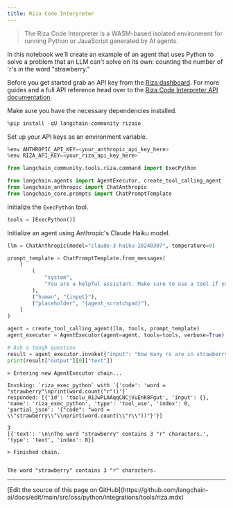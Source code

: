 ```yaml
---
title: Riza Code Interpreter
---
```


> The Riza Code Interpreter is a WASM-based isolated environment for running Python or JavaScript generated by AI agents.

In this notebook we'll create an example of an agent that uses Python to solve a problem that an LLM can't solve on its own:
counting the number of 'r's in the word "strawberry."

Before you get started grab an API key from the [Riza dashboard](https://dashboard.riza.io). For more guides and a full API reference
head over to the [Riza Code Interpreter API documentation](https://docs.riza.io).

Make sure you have the necessary dependencies installed.

```python
%pip install -qU langchain-community rizaio
```

Set up your API keys as an environment variable.

```python
%env ANTHROPIC_API_KEY=<your_anthropic_api_key_here>
%env RIZA_API_KEY=<your_riza_api_key_here>
```

```python
from langchain_community.tools.riza.command import ExecPython
```

```python
from langchain.agents import AgentExecutor, create_tool_calling_agent
from langchain_anthropic import ChatAnthropic
from langchain_core.prompts import ChatPromptTemplate
```

Initialize the `ExecPython` tool.

```python
tools = [ExecPython()]
```

Initialize an agent using Anthropic's Claude Haiku model.

```python
llm = ChatAnthropic(model="claude-3-haiku-20240307", temperature=0)

prompt_template = ChatPromptTemplate.from_messages(
    [
        (
            "system",
            "You are a helpful assistant. Make sure to use a tool if you need to solve a problem.",
        ),
        ("human", "{input}"),
        ("placeholder", "{agent_scratchpad}"),
    ]
)

agent = create_tool_calling_agent(llm, tools, prompt_template)
agent_executor = AgentExecutor(agent=agent, tools=tools, verbose=True)
```

```python
# Ask a tough question
result = agent_executor.invoke({"input": "how many rs are in strawberry?"})
print(result["output"][0]["text"])
```

```output
> Entering new AgentExecutor chain...

Invoking: `riza_exec_python` with `{'code': 'word = "strawberry"\nprint(word.count("r"))'}`
responded: [{'id': 'toolu_01JwPLAAqqCNCjVuEnK8Fgut', 'input': {}, 'name': 'riza_exec_python', 'type': 'tool_use', 'index': 0, 'partial_json': '{"code": "word = \\"strawberry\\"\\nprint(word.count(\\"r\\"))"}'}]

3
[{'text': '\n\nThe word "strawberry" contains 3 "r" characters.', 'type': 'text', 'index': 0}]

> Finished chain.


The word "strawberry" contains 3 "r" characters.
```

---

<Callout icon="pen-to-square" iconType="regular">
  [Edit the source of this page on GitHub](https://github.com/langchain-ai/docs/edit/main/src/oss/python/integrations/tools/riza.mdx)
</Callout>
